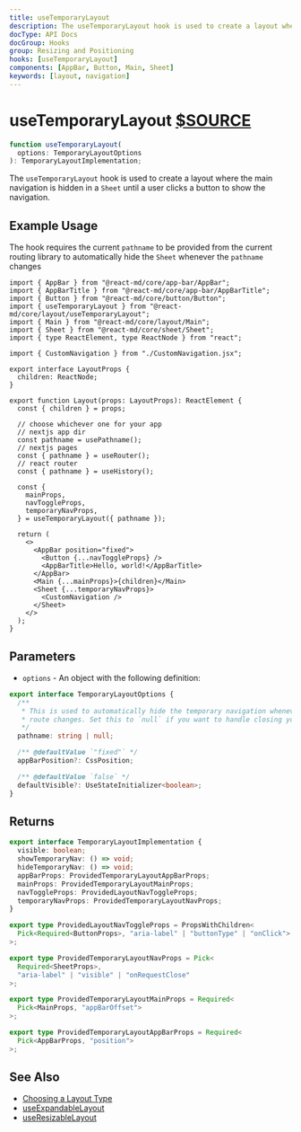 ```yaml
---
title: useTemporaryLayout
description: The useTemporaryLayout hook is used to create a layout where the main navigation is hidden in a Sheet until a user clicks a button to show the navigation.
docType: API Docs
docGroup: Hooks
group: Resizing and Positioning
hooks: [useTemporaryLayout]
components: [AppBar, Button, Main, Sheet]
keywords: [layout, navigation]
---
```


# useTemporaryLayout [$SOURCE](packages/core/src/layout/useTemporaryLayout.ts)

```ts disableTransform
function useTemporaryLayout(
  options: TemporaryLayoutOptions
): TemporaryLayoutImplementation;
```

The `useTemporaryLayout` hook is used to create a layout where the main navigation
is hidden in a `Sheet` until a user clicks a button to show the navigation.

## Example Usage

The hook requires the current `pathname` to be provided from the current
routing library to automatically hide the `Sheet` whenever the `pathname`
changes

```tsx
import { AppBar } from "@react-md/core/app-bar/AppBar";
import { AppBarTitle } from "@react-md/core/app-bar/AppBarTitle";
import { Button } from "@react-md/core/button/Button";
import { useTemporaryLayout } from "@react-md/core/layout/useTemporaryLayout";
import { Main } from "@react-md/core/layout/Main";
import { Sheet } from "@react-md/core/sheet/Sheet";
import { type ReactElement, type ReactNode } from "react";

import { CustomNavigation } from "./CustomNavigation.jsx";

export interface LayoutProps {
  children: ReactNode;
}

export function Layout(props: LayoutProps): ReactElement {
  const { children } = props;

  // choose whichever one for your app
  // nextjs app dir
  const pathname = usePathname();
  // nextjs pages
  const { pathname } = useRouter();
  // react router
  const { pathname } = useHistory();

  const {
    mainProps,
    navToggleProps,
    temporaryNavProps,
  } = useTemporaryLayout({ pathname });

  return (
    <>
      <AppBar position="fixed">
        <Button {...navToggleProps} />
        <AppBarTitle>Hello, world!</AppBarTitle>
      </AppBar>
      <Main {...mainProps}>{children}</Main>
      <Sheet {...temporaryNavProps}>
        <CustomNavigation />
      </Sheet>
    </>
  );
}
```

## Parameters

- `options` - An object with the following definition:

```ts disableTransform
export interface TemporaryLayoutOptions {
  /**
   * This is used to automatically hide the temporary navigation whenever the
   * route changes. Set this to `null` if you want to handle closing yourself.
   */
  pathname: string | null;

  /** @defaultValue `"fixed"` */
  appBarPosition?: CssPosition;

  /** @defaultValue `false` */
  defaultVisible?: UseStateInitializer<boolean>;
}
```

## Returns

```ts disableTransform
export interface TemporaryLayoutImplementation {
  visible: boolean;
  showTemporaryNav: () => void;
  hideTemporaryNav: () => void;
  appBarProps: ProvidedTemporaryLayoutAppBarProps;
  mainProps: ProvidedTemporaryLayoutMainProps;
  navToggleProps: ProvidedLayoutNavToggleProps;
  temporaryNavProps: ProvidedTemporaryLayoutNavProps;
}

export type ProvidedLayoutNavToggleProps = PropsWithChildren<
  Pick<Required<ButtonProps>, "aria-label" | "buttonType" | "onClick">
>;

export type ProvidedTemporaryLayoutNavProps = Pick<
  Required<SheetProps>,
  "aria-label" | "visible" | "onRequestClose"
>;

export type ProvidedTemporaryLayoutMainProps = Required<
  Pick<MainProps, "appBarOffset">
>;

export type ProvidedTemporaryLayoutAppBarProps = Required<
  Pick<AppBarProps, "position">
>;
```

## See Also

- [Choosing a Layout Type](/getting-started/layout#choosing-a-layout-type)
- [useExpandableLayout](./use-expandable-layout)
- [useResizableLayout](./use-resizable-layout)
